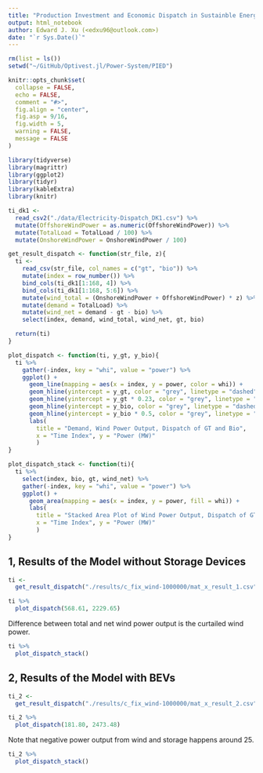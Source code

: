 ```yaml
---
title: "Production Investment and Economic Dispatch in Sustainble Energy System"
output: html_notebook
author: Edward J. Xu (<edxu96@outlook.com>)
date: "`r Sys.Date()`"
---
```


```r
rm(list = ls())
setwd("~/GitHub/Optivest.jl/Power-System/PIED")

knitr::opts_chunk$set(
  collapse = FALSE,
  echo = FALSE,
  comment = "#>",
  fig.align = "center",
  fig.asp = 9/16,
  fig.width = 5,
  warning = FALSE,
  message = FALSE
)
```

```r
library(tidyverse)
library(magrittr)
library(ggplot2)
library(tidyr)
library(kableExtra)
library(knitr)
```

```r
ti_dk1 <- 
  read_csv2("./data/Electricity-Dispatch_DK1.csv") %>%
  mutate(OffshoreWindPower = as.numeric(OffshoreWindPower)) %>%
  mutate(TotalLoad = TotalLoad / 100) %>%
  mutate(OnshoreWindPower = OnshoreWindPower / 100)
```

```r
get_result_dispatch <- function(str_file, z){
  ti <-
    read_csv(str_file, col_names = c("gt", "bio")) %>%
    mutate(index = row_number()) %>%
    bind_cols(ti_dk1[1:168, 4]) %>%
    bind_cols(ti_dk1[1:168, 5:6]) %>%
    mutate(wind_total = (OnshoreWindPower + OffshoreWindPower) * z) %>%
    mutate(demand = TotalLoad) %>%
    mutate(wind_net = demand - gt - bio) %>%
    select(index, demand, wind_total, wind_net, gt, bio)

  return(ti)
}

plot_dispatch <- function(ti, y_gt, y_bio){
  ti %>%
    gather(-index, key = "whi", value = "power") %>%
    ggplot() + 
      geom_line(mapping = aes(x = index, y = power, color = whi)) +
      geom_hline(yintercept = y_gt, color = "grey", linetype = "dashed") +
      geom_hline(yintercept = y_gt * 0.23, color = "grey", linetype = "dashed") +
      geom_hline(yintercept = y_bio, color = "grey", linetype = "dashed") +
      geom_hline(yintercept = y_bio * 0.5, color = "grey", linetype = "dashed") +
      labs(
        title = "Demand, Wind Power Output, Dispatch of GT and Bio",
        x = "Time Index", y = "Power (MW)"
        )
}

plot_dispatch_stack <- function(ti){
  ti %>%
    select(index, bio, gt, wind_net) %>%
    gather(-index, key = "whi", value = "power") %>%
    ggplot() +
      geom_area(mapping = aes(x = index, y = power, fill = whi)) +
      labs(
        title = "Stacked Area Plot of Wind Power Output, Dispatch of GT and Bio",
        x = "Time Index", y = "Power (MW)"
        )
}
```


## 1, Results of the Model without Storage Devices

```r
ti <- 
  get_result_dispatch("./results/c_fix_wind-1000000/mat_x_result_1.csv", 0.7991)

ti %>% 
  plot_dispatch(568.61, 2229.65)
```

Difference between total and net wind power output is the curtailed wind power.

```r
ti %>%
  plot_dispatch_stack()
```

## 2, Results of the Model with BEVs

```r
ti_2 <- 
  get_result_dispatch("./results/c_fix_wind-1000000/mat_x_result_2.csv", 0.6374)

ti_2 %>% 
  plot_dispatch(181.80, 2473.48)
```

Note that negative power output from wind and storage happens around 25.

```r
ti_2 %>%
  plot_dispatch_stack()
```

